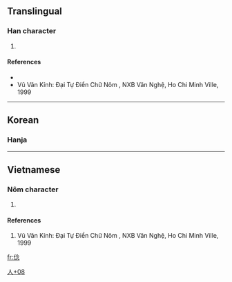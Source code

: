 ==Translingual==

===Han character===
{{Han char|rn=9|rad=人|as=08|sn=10|four=|canj=人人戈心 (OOIP)}}

# {{defn|Han}}

====References====
* {{Han ref|kx=0109.171|dkj=|dj=|hdz=|uh=346B|ud=13419|bh=|bd=}}
* Vũ Văn Kính: Đại Tự Điển Chữ Nôm , NXB Văn Nghệ, Ho Chi Minh Ville, 1999
----

==Korean==

===Hanja===
{{ko-hanja|hangeul=[[념]]([[염]])|rv=nyeom(yeom)|mr=nyŏm(yŏm)|y=nyem(<sup>n</sup>yem)}}

----

==Vietnamese==

===Nôm character===
{{vi-hantu|[[nộm]]}}
# {{defn|Vietnamese}}
====References====
#Vũ Văn Kính: Đại Tự Điển Chữ Nôm , NXB Văn Nghệ, Ho Chi Minh Ville, 1999



[[Category:Vietnamese-only CJKV Characters|人+08]]

[[fr:㑫]]